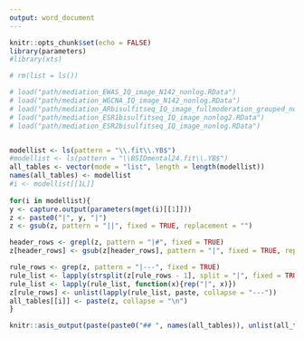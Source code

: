 ---
output: word_document
---

```{r setup, include=FALSE}
knitr::opts_chunk$set(echo = FALSE)
library(parameters)
#library(xts)

```

```{r parse-parameters}
# rm(list = ls())

# load("path/mediation_EWAS_IQ_image_N142_nonlog.RData")
# load("path/mediation_WGCNA_IQ_image_N142_nonlog.RData")
# load("path/mediation_ARbisulfitseq_IQ_image_fullmoderation_grouped_nonlog2.RData")
# load("path/mediation_ESR1bisulfitseq_IQ_image_nonlog2.RData")
# load("path/mediation_ESR2bisulfitseq_IQ_image_nonlog.RData")


modellist <- ls(pattern = "\\.fit\\.YB$")
#modellist <- ls(pattern = "\\BSIDmental24.fit\\.YB$")
all_tables <- vector(mode = "list", length = length(modellist))
names(all_tables) <- modellist
#i <- modellist[[1L]]
  
for(i in modellist){
y <- capture.output(parameters(mget(i)[[1]]))
z <- paste0("|", y, "|")
z <- gsub(z, pattern = "||", fixed = TRUE, replacement = "")

header_rows <- grepl(z, pattern = "|#", fixed = TRUE)
z[header_rows] <- gsub(z[header_rows], pattern = "|", fixed = TRUE, replacement = "")

rule_rows <- grep(z, pattern = "|---", fixed = TRUE)
rule_list <- lapply(strsplit(z[rule_rows - 1], split = "|", fixed = TRUE), length)
rule_list <- lapply(rule_list, function(x){rep("|", x)})
z[rule_rows] <- unlist(lapply(rule_list, paste, collapse = "---"))
all_tables[[i]] <- paste(z, collapse = "\n")
}

knitr::asis_output(paste(paste0("## ", names(all_tables)), unlist(all_tables), collapse = "\n", sep = "\n\n"))

```

